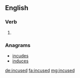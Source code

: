 ==English==

===Verb===
{{head|en|verb form}}

# {{en-past of|incuse}}

===Anagrams===
* [[incudes#English|incudes]]
* [[induces#English|induces]]

[[de:incused]]
[[fa:incused]]
[[mg:incused]]